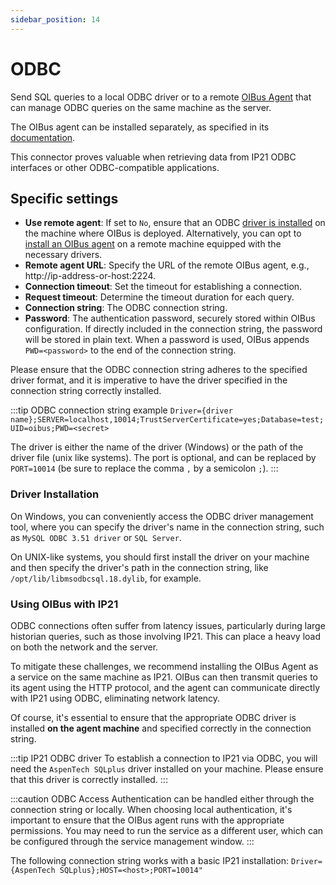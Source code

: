 ```yaml
---
sidebar_position: 14
---
```



# ODBC
Send SQL queries to a local ODBC driver or to a remote [OIBus Agent](../oibus-agent/odbc.md) that can manage ODBC
queries on the same machine as the server.

The OIBus agent can be installed separately, as specified in its [documentation](../oibus-agent/installation).

This connector proves valuable when retrieving data from IP21 ODBC interfaces or other ODBC-compatible applications.

## Specific settings
- **Use remote agent**: If set to `No`, ensure that an ODBC [driver is installed](#driver-installation) on the machine
where OIBus is deployed. Alternatively, you can opt to [install an OIBus agent](../oibus-agent/installation) on a remote
machine equipped with the necessary drivers.
- **Remote agent URL**: Specify the URL of the remote OIBus agent, e.g., http://ip-address-or-host:2224.
- **Connection timeout**: Set the timeout for establishing a connection.
- **Request timeout**: Determine the timeout duration for each query.
- **Connection string**: The ODBC connection string.
- **Password**: The authentication password, securely stored within OIBus configuration. If directly included in the
connection string, the password will be stored in plain text. When a password is used, OIBus appends `PWD=<password>` to
the end of the connection string.

Please ensure that the ODBC connection string adheres to the specified driver format, and it is imperative to have the
driver specified in the connection string correctly installed.

:::tip ODBC connection string example
`Driver={driver name};SERVER=localhost,10014;TrustServerCertificate=yes;Database=test;UID=oibus;PWD=<secret>`

The driver is either the name of the driver (Windows) or the path of the driver file (unix like systems).
The port is optional, and can be replaced by `PORT=10014` (be sure to replace the comma `,` by a semicolon `;`).
:::

### Driver Installation
On Windows, you can conveniently access the ODBC driver management tool, where you can specify the driver's name in the
connection string, such as `MySQL ODBC 3.51 driver` or `SQL Server`.

On UNIX-like systems, you should first install the driver on your machine and then specify the driver's path in the
connection string, like `/opt/lib/libmsodbcsql.18.dylib`, for example.

### Using OIBus with IP21
ODBC connections often suffer from latency issues, particularly during large historian queries, such as those involving
IP21. This can place a heavy load on both the network and the server.

To mitigate these challenges, we recommend installing the OIBus Agent as a service on the same machine as IP21. OIBus
can then transmit queries to its agent using the HTTP protocol, and the agent can communicate directly with IP21 using
ODBC, eliminating network latency.

Of course, it's essential to ensure that the appropriate ODBC driver is installed **on the agent machine** and specified
correctly in the connection string.

:::tip IP21 ODBC driver
To establish a connection to IP21 via ODBC, you will need the `AspenTech SQLplus` driver installed on your machine.
Please ensure that this driver is correctly installed.
:::

:::caution ODBC Access
Authentication can be handled either through the connection string or locally. When choosing local authentication, it's
important to ensure that the OIBus agent runs with the appropriate permissions. You may need to run the service as a
different user, which can be configured through the service management window.
:::

The following connection string works with a basic IP21 installation: `Driver={AspenTech SQLplus};HOST=<host>;PORT=10014"`

<ItemSettings></ItemSettings>